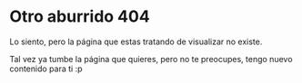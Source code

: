 # Otro aburrido 404  

Lo siento, pero la página que estas tratando de visualizar no existe.

Tal vez ya tumbe la página que quieres, pero no te preocupes, tengo nuevo contenido para ti :p
